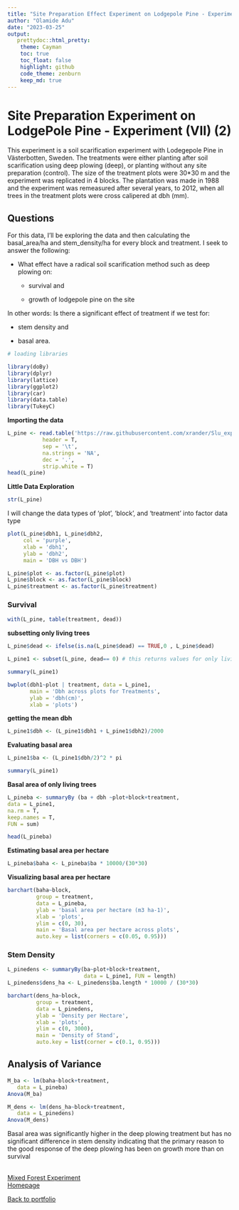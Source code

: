 ```yaml
---
title: "Site Preparation Effect Experiment on Lodgepole Pine - Experiment VII (2)"
author: "Olamide Adu"
date: "2023-03-25"
output:
   prettydoc::html_pretty:
    theme: Cayman
    toc: true
    toc_float: false
    highlight: github
    code_theme: zenburn
    keep_md: true
---
```


# Site Preparation Experiment on LodgePole Pine - Experiment (VII) (2)

This experiment is a soil scarification experiment with Lodegepole Pine in Västerbotten, Sweden. The treatments were either planting after soil scarification using deep plowing (deep), or planting without any site preparation (control). The size of the treatment plots were 30*30 m and
the experiment was replicated in 4 blocks. The plantation was made in 1988 and the experiment was remeasured after several years, to 2012, when all trees in the treatment plots were cross calipered at dbh (mm).

## Questions

For this data, I’ll be exploring the data and then calculating the basal_area/ha and stem_density/ha for every block and treatment. I seek to answer the following:

-   What effect have a radical soil scarification method such as deep
    plowing on:

    -   survival and

    -   growth of lodgepole pine on the site

In other words: Is there a significant effect of treatment if we test
for:

-   stem density and

-   basal area.

``` r
# loading libraries

library(doBy)
library(dplyr)
library(lattice)
library(ggplot2)
library(car)
library(data.table)
library(TukeyC)
```

**Importing the data**

``` r
L_pine <- read.table('https://raw.githubusercontent.com/xrander/Slu_experiment/master/Data/Lab%207/deepcult_lodgepolepine.txt',
           header = T,
           sep = '\t',
           na.strings = 'NA',
           dec = '.',
           strip.white = T)
head(L_pine)
```


**Little Data Exploration**

``` r
str(L_pine)
```

I will change the data types of ‘plot’, ‘block’, and ‘treatment’ into factor data type

``` r
plot(L_pine$dbh1, L_pine$dbh2,
     col = 'purple',
     xlab = 'dbh1',
     ylab = 'dbh2',
     main = 'DBH vs DBH')
```


``` r
L_pine$plot <- as.factor(L_pine$plot)
L_pine$block <- as.factor(L_pine$block)
L_pine$treatment <- as.factor(L_pine$treatment)
```

### Survival

``` r
with(L_pine, table(treatment, dead))
```


**subsetting only living trees**

``` r
L_pine$dead <- ifelse(is.na(L_pine$dead) == TRUE,0 , L_pine$dead)
```

``` r
L_pine1 <- subset(L_pine, dead== 0) # this returns values for only living trees, 1 means dead and 0 means alive
```

``` r
summary(L_pine1)
```


``` r
bwplot(dbh1~plot | treatment, data = L_pine1,
       main = 'Dbh across plots for Treatments',
       ylab = 'dbh(cm)',
       xlab = 'plots')
```


**getting the mean dbh**

``` r
L_pine1$dbh <- (L_pine1$dbh1 + L_pine1$dbh2)/2000
```

**Evaluating basal area**

``` r
L_pine1$ba <- (L_pine1$dbh/2)^2 * pi
```

``` r
summary(L_pine1)
```

**Basal area of only living trees**

``` r
L_pineba <- summaryBy (ba + dbh ~plot+block+treatment,
data = L_pine1,
na.rm = T,
keep.names = T,
FUN = sum)

head(L_pineba)
```

**Estimating basal area per hectare**

``` r
L_pineba$baha <- L_pineba$ba * 10000/(30*30)
```

**Visualizing basal area per hectare**

``` r
barchart(baha~block,
         group = treatment,
         data = L_pineba,
         ylab = 'basal area per hectare (m3 ha-1)',
         xlab = 'plots',
         ylim = c(0, 30),
         main = 'Basal area per hectare across plots',
         auto.key = list(corners = c(0.05, 0.95)))
```


### Stem Density

``` r
L_pinedens <- summaryBy(ba~plot+block+treatment,
                        data = L_pine1, FUN = length)
L_pinedens$dens_ha <- L_pinedens$ba.length * 10000 / (30*30) 
```

``` r
barchart(dens_ha~block,
         group = treatment,
         data = L_pinedens,
         ylab = 'Density per Hectare',
         xlab = 'plots',
         ylim = c(0, 3000),
         main = 'Density of Stand',
         auto.key = list(corner = c(0.1, 0.95)))
```


## Analysis of Variance

``` r
M_ba <- lm(baha~block+treatment,
   data = L_pineba)
Anova(M_ba)
```


``` r
M_dens <- lm(dens_ha~block+treatment,
   data = L_pinedens)
Anova(M_dens)
```

Basal area was significantly higher in the deep plowing treatment but has no significant difference in stem density indicating that the primary reason to the good response of the deep plowing has been on growth more than on survival

<br> [Mixed Forest Experiment](mixed_forest.html)
<br>
[Homepage](index.html) <br>

[Back to portfolio](https://olamideadu.com)
